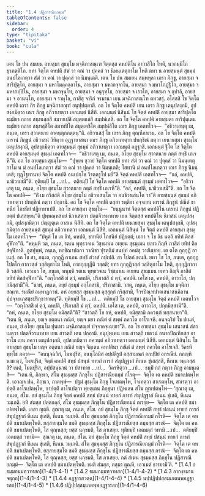 ```yaml
---
title: "1.4 ปฏิสารณียกมฺม"
tableOfContents: false
sidebar:
  order: 4
type: "tipitaka"
basket: "vi"
book: "cula"
---
```



<DynamicBreadcrumb />

<Division number="33" book="cula">

<Paragraph number="168" book="cula">
เตน โข ปน สมเยน อายสฺมา สุธมฺโม มจฺฉิกาสณฺเฑ จิตฺตสฺส คหปติโน อาวาสิโก โหติ, นวกมฺมิโก ธุวภตฺติโก. ยทา จิตฺโต คหปติ สํฆํ วา คณํ วา ปุคฺคลํ วา นิมนฺเตตุกาโม โหติ ตทา น อายสฺมนฺตํ สุธมฺมํ อนปโลเกตฺวา สํฆํ วา คณํ วา ปุคฺคลํ วา นิมนฺเตติ.


</Paragraph>

<Paragraph number="169" book="cula">
เตน โข ปน สมเยน สมฺพหุลา เถรา ภิกฺขู, อายสฺมา จ สาริปุตฺโต, อายสฺมา จ มหาโมคฺคลฺลาโน, อายสฺมา จ มหากจฺจาโน, อายสฺมา จ มหาโกฏฺฐิโก, อายสฺมา จ มหากปฺปิโน, อายสฺมา จ มหาจุนฺโท, อายสฺมา จ อนุรุทฺโธ, อายสฺมา จ เรวโต, อายสฺมา จ อุปาลิ, อายสฺมา จ อานนฺโท, อายสฺมา จ ราหุโล, กาสีสุ จาริกํ จรมานา เยน มจฺฉิกาสณฺโฑ ตทวสรุํ.


</Paragraph>

<Paragraph number="170" book="cula">
อโสฺสสิ โข จิตฺโต คหปติ เถรา กิร ภิกฺขู มจฺฉิกาสณฺฑํ อนุปฺปตฺตาติ. อถ โข จิตฺโต คหปติ เยน เถรา ภิกฺขู เตนุปสงฺกมิ, อุปสงฺกมิตฺวา เถเร ภิกฺขู อภิวาเทตฺวา เอกมนฺตํ นิสีทิ. เอกมนฺตํ นิสินฺนํ โข จิตฺตํ คหปติํ อายสฺมา สาริปุตฺโต ธมฺมิยา กถาย สนฺทเสฺสสิ สมาทเปสิ สมุตฺเตเชสิ สมฺปหํเสสิ.


</Paragraph>

<Paragraph number="171" book="cula">
อถ โข จิตฺโต คหปติ อายสฺมตา สาริปุตฺเตน ธมฺมิยา กถาย สนฺทสฺสิโต สมาทปิโต สมุตฺเตชิโต สมฺปหํสิโต เถเร ภิกฺขู เอตทโวจ—  “อธิวาเสนฺตุ เม, ภนฺเต, เถรา สฺวาตนาย อาคนฺตุกภตฺตนฺ”ติ. อธิวาเสสุํ โข เถรา ภิกฺขู ตุณฺหีภาเวน.


</Paragraph>

<Paragraph number="172" book="cula">
อถ โข จิตฺโต คหปติ เถรานํ ภิกฺขูนํ อธิวาสนํ วิทิตฺวา อุฏฺฐายาสนา เถเร ภิกฺขู อภิวาเทตฺวา ปทกฺขิณํ กตฺวา เยนายสฺมา สุธมฺโม เตนุปสงฺกมิ, อุปสงฺกมิตฺวา อายสฺมนฺตํ สุธมฺมํ อภิวาเทตฺวา เอกมนฺตํ อฏฺฐาสิ. เอกมนฺตํ ฐิโต โข จิตฺโต คหปติ อายสฺมนฺตํ สุธมฺมํ เอตทโวจ—  “อธิวาเสตุ เม, ภนฺเต, อโยฺย สุธมฺโม สฺวาตนาย ภตฺตํ สทฺธิํ เถเรหี”ติ. อถ โข อายสฺมา สุธมฺโม—  “ปุพฺเพ ขฺวายํ จิตฺโต คหปติ ยทา สํฆํ วา คณํ วา ปุคฺคลํ วา นิมนฺเตตุกาโม น มํ อนปโลเกตฺวา สํฆํ วา คณํ วา ปุคฺคลํ วา นิมนฺเตติ; โสทานิ มํ อนปโลเกตฺวา เถเร ภิกฺขู นิมนฺเตสิ; ทุฏฺโฐทานายํ จิตฺโต คหปติ อนเปกฺโข วิรตฺตรูโป มยี”ติ จิตฺตํ คหปติํ เอตทโวจ—  “อลํ, คหปติ, นาธิวาเสมี”ติ. ทุติยมฺปิ โข …เป…  ตติยมฺปิ โข จิตฺโต คหปติ อายสฺมนฺตํ สุธมฺมํ เอตทโวจ—  “อธิวาเสตุ เม, ภนฺเต, อโยฺย สุธมฺโม สฺวาตนาย ภตฺตํ สทฺธิํ เถเรหี”ติ. “อลํ, คหปติ, นาธิวาเสมี”ติ. อถ โข จิตฺโต คหปติ—  “กิํ เม กริสฺสติ อโยฺย สุธมฺโม อธิวาเสนฺโต วา อนธิวาเสนฺโต วา”ติ อายสฺมนฺตํ สุธมฺมํ อภิวาเทตฺวา ปทกฺขิณํ กตฺวา ปกฺกามิ.


</Paragraph>

</Division>
<Division number="34" book="cula">

<Paragraph number="173" book="cula">
อถ โข จิตฺโต คหปติ ตสฺสา รตฺติยา อจฺจเยน เถรานํ ภิกฺขูนํ ปณีตํ ขาทนียํ โภชนียํ ปฏิยาทาเปสิ. อถ โข อายสฺมา สุธมฺโม—  “ยนฺนูนาหํ จิตฺตสฺส คหปติโน เถรานํ ภิกฺขูนํ ปฏิยตฺตํ ปเสฺสยฺยนฺ”ติ ปุพฺพณฺหสมยํ นิวาเสตฺวา ปตฺตจีวรมาทาย เยน จิตฺตสฺส คหปติโน นิเวสนํ เตนุปสงฺกมิ, อุปสงฺกมิตฺวา ปญฺญตฺเต อาสเน นิสีทิ. อถ โข จิตฺโต คหปติ เยนายสฺมา สุธมฺโม เตนุปสงฺกมิ, อุปสงฺกมิตฺวา อายสฺมนฺตํ สุธมฺมํ อภิวาเทตฺวา เอกมนฺตํ นิสีทิ. เอกมนฺตํ นิสินฺนํ โข จิตฺตํ คหปติํ อายสฺมา สุธมฺโม เอตทโวจ—  “ปหูตํ โข เต อิทํ, คหปติ, ขาทนียํ โภชนียํ ปฏิยตฺตํ; เอกา จ โข อิธ นตฺถิ ยทิทํ ติลสํคุฬิกา”ติ. “พหุมฺหิ วต, ภนฺเต, รตเน พุทฺธวจเน วิชฺชมาเน อเยฺยน สุธมฺเมน ยเทว กิญฺจิ ภาสิตํ ยทิทํ ติลสํคุฬิกาติ. ภูตปุพฺพํ, ภนฺเต, ทกฺขิณาปถกา วาณิชา ปุรตฺถิมํ ชนปทํ อคมํสุ วาณิชฺชาย. เต ตโต กุกฺกุฏิํ อาเนสุํ. อถ โข สา, ภนฺเต, กุกฺกุฏี กาเกน สทฺธิํ สํวาสํ กปฺเปสิ. สา โปตกํ ชเนสิ. ยทา โข โส, ภนฺเต, กุกฺกุฏโปตโก กากวสฺสํ วสฺสิตุกาโม โหติ, กากกุกฺกุฏีติ วสฺสติ; ยทา กุกฺกุฏิวสฺสํ วสฺสิตุกาโม โหติ, กุกฺกุฏิกากาติ วสฺสติ. เอวเมว โข, ภนฺเต, พหุมฺหิ รตเน พุทฺธวจเน วิชฺชมาเน อเยฺยน สุธมฺเมน ยเทว กิญฺจิ ภาสิตํ ยทิทํ ติลสํคุฬิกา”ติ. “อกฺโกสสิ มํ ตฺวํ, คหปติ, ปริภาสสิ มํ ตฺวํ, คหปติ. เอโส เต, คหปติ, อาวาโส, ปกฺกมิสฺสามี”ติ. “นาหํ, ภนฺเต, อยฺยํ สุธมฺมํ อกฺโกสามิ, ปริภาสามิ. วสตุ, ภนฺเต, อโยฺย สุธมฺโม มจฺฉิกาสณฺเฑ. รมณียํ อมฺพาฏกวนํ. อหํ อยฺยสฺส สุธมฺมสฺส อุสฺสุกฺกํ กริสฺสามิ, จีวรปิณฺฑปาตเสนาสนคิลานปฺปจฺจยเภสชฺชปริกฺขารานนฺ”ติ. ทุติยมฺปิ โข …เป…  ตติยมฺปิ โข อายสฺมา สุธมฺโม จิตฺตํ คหปติํ เอตทโวจ—  “อกฺโกสสิ มํ ตฺวํ, คหปติ, ปริภาสสิ มํ ตฺวํ, คหปติ. เอโส เต, คหปติ, อาวาโส, ปกฺกมิสฺสามี”ติ. “กหํ, ภนฺเต, อโยฺย สุธมฺโม คมิสฺสตี”ติ? “สาวตฺถิํ โข อหํ, คหปติ, คมิสฺสามิ ภควนฺตํ ทสฺสนายา”ติ. “เตน หิ, ภนฺเต, ยญฺจ อตฺตนา ภณิตํ, ยญฺจ มยา ภณิตํ ตํ สพฺพํ ภควโต อาโรเจหิ. อนจฺฉริยํ โข ปเนตํ, ภนฺเต, ยํ อโยฺย สุธมฺโม ปุนเทว มจฺฉิกาสณฺฑํ ปจฺจาคจฺเฉยฺยา”ติ.


</Paragraph>

</Division>
<Division number="35" book="cula">

<Paragraph number="174" book="cula">
อถ โข อายสฺมา สุธมฺโม เสนาสนํ สํสาเมตฺวา ปตฺตจีวรมาทาย เยน สาวตฺถิ เตน ปกฺกามิ. อนุปุพฺเพน เยน สาวตฺถิ เชตวนํ อนาถปิณฺฑิกสฺส อาราโม เยน ภควา เตนุปสงฺกมิ, อุปสงฺกมิตฺวา ภควนฺตํ อภิวาเทตฺวา เอกมนฺตํ นิสีทิ. เอกมนฺตํ นิสินฺโน โข อายสฺมา สุธมฺโม ยญฺจ อตฺตนา ภณิตํ ยญฺจ จิตฺเตน คหปตินา ภณิตํ ตํ สพฺพํ ภควโต อาโรเจสิ.


</Paragraph>

<Paragraph number="175" book="cula">
วิครหิ พุทฺโธ ภควา—  “อนนุจฺฉวิกํ, โมฆปุริส, อนนุโลมิกํ อปฺปติรูปํ อสฺสามณกํ อกปฺปิยํ อกรณียํ. กถญฺหิ นาม ตฺวํ, โมฆปุริส, จิตฺตํ คหปติํ สทฺธํ ปสนฺนํ ทายกํ การกํ สํฆุปฏฺฐากํ หีเนน ขุํเสสฺสสิ, หีเนน วมฺเภสฺสสิ? เนตํ, โมฆปุริส, อปฺปสนฺนานํ วา ปสาทาย …เป…  วิครหิตฺวา …เป…  ธมฺมิํ กถํ กตฺวา ภิกฺขู อามนฺเตสิ—  “เตน หิ, ภิกฺขเว, สํโฆ สุธมฺมสฺส ภิกฺขุโน ปฏิสารณียกมฺมํ กโรตุ—  จิตฺโต เต คหปติ ขมาเปตพฺโพติ. เอวญฺจ ปน, ภิกฺขเว, กาตพฺพํ—  ปฐมํ สุธมฺโม ภิกฺขุ โจเทตพฺโพ, โจเทตฺวา สาเรตพฺโพ, สาเรตฺวา อาปตฺติํ อาโรเปตพฺโพ, อาปตฺติํ อาโรเปตฺวา พฺยตฺเตน ภิกฺขุนา ปฏิพเลน สํโฆ ญาเปตพฺโพ—


</Paragraph>

</Division>
<Division number="36" book="cula">

<Paragraph number="176" book="cula">
‘สุณาตุ เม, ภนฺเต, สํโฆ. อยํ สุธมฺโม ภิกฺขุ จิตฺตํ คหปติํ สทฺธํ ปสนฺนํ ทายกํ การกํ สํฆุปฏฺฐากํ หีเนน ขุํเสติ, หีเนน วมฺเภติ. ยทิ สํฆสฺส ปตฺตกลฺลํ, สํโฆ สุธมฺมสฺส ภิกฺขุโน ปฏิสารณียกมฺมํ กเรยฺย—  จิตฺโต เต คหปติ ขมาเปตพฺโพติ. เอสา ญตฺติ.


</Paragraph>

<Paragraph number="177" book="cula">
สุณาตุ เม, ภนฺเต, สํโฆ. อยํ สุธมฺโม ภิกฺขุ จิตฺตํ คหปติํ สทฺธํ ปสนฺนํ ทายกํ การกํ สํฆุปฏฺฐากํ หีเนน ขุํเสติ, หีเนน วมฺเภติ. สํโฆ สุธมฺมสฺส ภิกฺขุโน ปฏิสารณียกมฺมํ กโรติ—  จิตฺโต เต คหปติ ขมาเปตพฺโพติ. ยสฺสายสฺมโต ขมติ สุธมฺมสฺส ภิกฺขุโน ปฏิสารณียสฺส กมฺมสฺส กรณํ—  จิตฺโต เต คหปติ ขมาเปตพฺโพติ, โส ตุณฺหสฺส; ยสฺส นกฺขมติ, โส ภาเสยฺย.


</Paragraph>

<Paragraph number="178" book="cula">
ทุติยมฺปิ เอตมตฺถํ วทามิ …เป…  ตติยมฺปิ เอตมตฺถํ วทามิ—  สุณาตุ เม, ภนฺเต, สํโฆ. อยํ สุธมฺโม ภิกฺขุ จิตฺตํ คหปติํ สทฺธํ ปสนฺนํ ทายกํ การกํ สํฆุปฏฺฐากํ หีเนน ขุํเสติ, หีเนน วมฺเภติ. สํโฆ สุธมฺมสฺส ภิกฺขุโน ปฏิสารณียกมฺมํ กโรติ—  จิตฺโต เต คหปติ ขมาเปตพฺโพติ. ยสฺสายสฺมโต ขมติ สุธมฺมสฺส ภิกฺขุโน ปฏิสารณียสฺส กมฺมสฺส กรณํ—  จิตฺโต เต คหปติ ขมาเปตพฺโพติ, โส ตุณฺหสฺส; ยสฺส นกฺขมติ, โส ภาเสยฺย.


</Paragraph>

<Paragraph number="179" book="cula">
กตํ สํเฆน สุธมฺมสฺส ภิกฺขุโน ปฏิสารณียกมฺมํ—  จิตฺโต เต คหปติ ขมาเปตพฺโพติ. ขมติ สํฆสฺส, ตสฺมา ตุณฺหี, เอวเมตํ ธารยามี’ติ.

</Paragraph>
</Division>

<TableOfContents book="cula" section="1.4">
* [1.4.1 อธมฺมกมฺมทฺวาทสก](1-4/1-4-1)
* [1.4.2 ธมฺมกมฺมทฺวาทสก](1-4/1-4-2)
* [1.4.3 อากงฺขมานจตุกฺก](1-4/1-4-3)
* [1.4.4 อฏฺฐารสวตฺต](1-4/1-4-4)
* [1.4.5 นปฺปฏิปฺปสฺสมฺเภตพฺพอฏฺฐารสก](1-4/1-4-5)
* [1.4.6 ปฏิปฺปสฺสมฺเภตพฺพอฏฺฐารสก](1-4/1-4-6)
</TableOfContents>